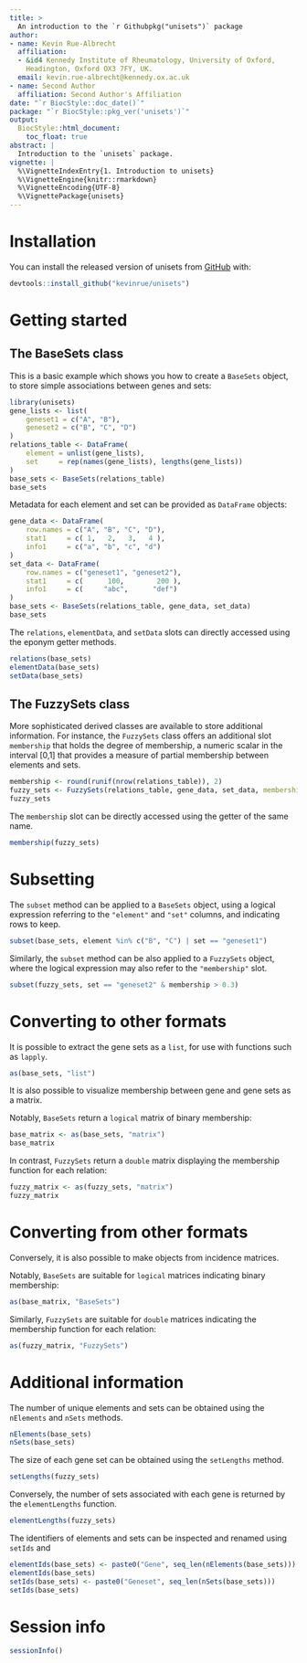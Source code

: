 ```yaml
---
title: >
  An introduction to the `r Githubpkg("unisets")` package 
author:
- name: Kevin Rue-Albrecht
  affiliation: 
  - &id4 Kennedy Institute of Rheumatology, University of Oxford,
    Headington, Oxford OX3 7FY, UK.
  email: kevin.rue-albrecht@kennedy.ox.ac.uk
- name: Second Author
  affiliation: Second Author's Affiliation
date: "`r BiocStyle::doc_date()`"
package: "`r BiocStyle::pkg_ver('unisets')`"
output: 
  BiocStyle::html_document:
    toc_float: true
abstract: |
  Introduction to the `unisets` package.
vignette: |
  %\VignetteIndexEntry{1. Introduction to unisets}
  %\VignetteEngine{knitr::rmarkdown}
  %\VignetteEncoding{UTF-8}  
  %\VignettePackage{unisets}
---
```


# Installation

You can install the released version of unisets from [GitHub](https://github.com/kevinrue/unisets) with:

```r
devtools::install_github("kevinrue/unisets")
```

# Getting started

## The BaseSets class

This is a basic example which shows you how to create a `BaseSets` object, to store simple associations between genes and sets:

```r
library(unisets)
gene_lists <- list(
    geneset1 = c("A", "B"),
    geneset2 = c("B", "C", "D")
)
relations_table <- DataFrame(
    element = unlist(gene_lists),
    set     = rep(names(gene_lists), lengths(gene_lists))
)
base_sets <- BaseSets(relations_table)
base_sets
```

Metadata for each element and set can be provided as `DataFrame` objects:

```r
gene_data <- DataFrame(
    row.names = c("A", "B", "C", "D"),
    stat1     = c( 1,   2,   3,   4 ),
    info1     = c("a", "b", "c", "d")
)
set_data <- DataFrame(
    row.names = c("geneset1", "geneset2"),
    stat1     = c(      100,        200 ),
    info1     = c(     "abc",      "def")
)
base_sets <- BaseSets(relations_table, gene_data, set_data)
base_sets
```

The `relations`, `elementData`, and `setData` slots can directly accessed using the eponym getter methods.

```r
relations(base_sets)
elementData(base_sets)
setData(base_sets)
```


## The FuzzySets class

More sophisticated derived classes are available to store additional information.
For instance, the `FuzzySets` class offers an additional slot `membership` that holds the degree of membership, a numeric scalar in the interval [0,1] that provides a measure of partial membership between elements and sets.

```r
membership <- round(runif(nrow(relations_table)), 2)
fuzzy_sets <- FuzzySets(relations_table, gene_data, set_data, membership=membership)
fuzzy_sets
```

The `membership` slot can be directly accessed using the getter of the same name.

```r
membership(fuzzy_sets)
```

# Subsetting

The `subset` method can be applied to a `BaseSets` object, using a logical expression referring to the `"element"` and `"set"` columns, and indicating rows to keep.

```r
subset(base_sets, element %in% c("B", "C") | set == "geneset1")
```

Similarly, the `subset` method can be also applied to a `FuzzySets` object, where the logical expression may also refer to the `"membership"` slot.

```r
subset(fuzzy_sets, set == "geneset2" & membership > 0.3)
```

# Converting to other formats

It is possible to extract the gene sets as a `list`, for use with functions such as `lapply`.

```r
as(base_sets, "list")
```

It is also possible to visualize membership between gene and gene sets as a matrix.

Notably, `BaseSets` return a `logical` matrix of binary membership:

```r
base_matrix <- as(base_sets, "matrix")
base_matrix
```

In contrast, `FuzzySets` return a `double` matrix displaying the membership function for each relation:

```r
fuzzy_matrix <- as(fuzzy_sets, "matrix")
fuzzy_matrix
```

# Converting from other formats

Conversely, it is also possible to make objects from incidence matrices.

Notably, `BaseSets` are suitable for `logical` matrices indicating binary membership:

```r
as(base_matrix, "BaseSets")
```

Similarly, `FuzzySets` are suitable for `double` matrices indicating the membership function for each relation:

```r
as(fuzzy_matrix, "FuzzySets")
```

# Additional information

The number of unique elements and sets can be obtained using the `nElements` and `nSets` methods.

```r
nElements(base_sets)
nSets(base_sets)
```

The size of each gene set can be obtained using the `setLengths` method.

```r
setLengths(fuzzy_sets)
```

Conversely, the number of sets associated with each gene is returned by the `elementLengths` function.

```r
elementLengths(fuzzy_sets)
```

The identifiers of elements and sets can be inspected and renamed using `setIds` and 

```r
elementIds(base_sets) <- paste0("Gene", seq_len(nElements(base_sets)))
elementIds(base_sets)
setIds(base_sets) <- paste0("Geneset", seq_len(nSets(base_sets)))
setIds(base_sets)
```

# Session info {.unnumbered}

```r
sessionInfo()
```
